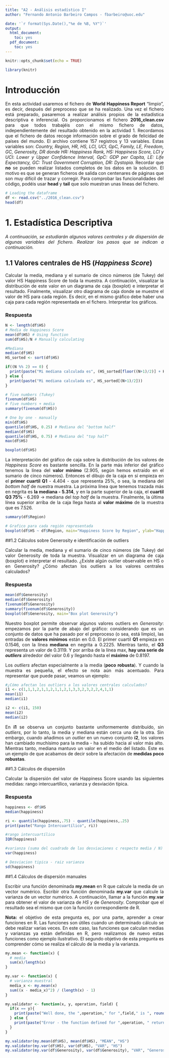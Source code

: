 ```yaml
---
title: "A2 - Análisis estadístico I"
author: "Fernando Antonio Barbeiro Campos - fbarbeiro@uoc.edu"

date: '`r format(Sys.Date(),"%e de %B, %Y")`'
output:
  html_document:
    toc: yes
  pdf_document:
    toc: yes
---
```

 
```r
knitr::opts_chunk$set(echo = TRUE)
```

```r
library(knitr)
```
# Introducción

<div style="text-align: justify">
En esta actividad usaremos el fichero de **World Happiness Report** “limpio”, es decir, después del preproceso que se ha realizado. Una vez el fichero está preparado, pasaremos a realizar análisis propios de la estadística descriptiva e inferencial. Os proporcionamos el fichero **2016_clean.csv** para que todos trabajéis con el mismo fichero de datos, independientemente del resultado obtenido en la actividad 1.
Recordamos que el fichero de datos recoge información sobre el grado de felicidad de países del mundo. El archivo contiene 157 registros y 13 variables. Estas variables son: *Country, Region, HR, HS, LCI, UCI, GpC, Family, LE, Freedom, GC, Generosity, DR donde HR: Happiness Rank, HS: Happiness Score, LCI y UCI*:
*Lower y Upper Confidence Interval, GpC: GDP per Capita, LE: Life Expectancy, GC: Trust Government Corruption, DR: Dystopia.*
Recordar que **no** se pueden realizar listados completos de los datos en la solución. El motivo es que se generan ficheros de salida con centenares de páginas que son muy difícil de trazar y corregir. Para comprobar las funcionalidades del código, podéis usar **head** y **tail** que solo muestran unas líneas del fichero.
</div>

```r
# Loading the dataframe
df <- read.csv("../2016_clean.csv")
head(df)
```

# 1. Estadística Descriptiva
<div style="text-align: justify">
*A continuación, se estudiarán algunos valores centrales y de dispersión de algunas variables del fichero. Realizar los pasos que se indican a continuación.*
</div>

## 1.1 Valores centrales de HS (*Happiness Score*)
<p style="text-align: justify">
Calcular la media, mediana y el sumario de cinco números (de Tukey) del valor HS Happiness Score de toda la muestra. A continuación, visualizar la distribución de este valor en un diagrama de caja (boxplot) e interpretar el resultado. Finalmente, visualizar otro diagrama de caja donde se muestre el valor de HS para cada región. Es decir, en el mismo gráfico debe haber una caja para cada región representada en el fichero. Interpretar los gráficos.
</p>
### Respuesta
```r
N <- length(df$HS)
# Media de Happiness Score
mean(df$HS) # Using function
sum(df$HS)/N # Manually calculating

#Mediana
median(df$HS)
HS_sorted <- sort(df$HS)

if((N %% 2) == 0) {
  print(paste("Mi mediana calculada es", (HS_sorted[floor((N+1)/2)] + HS_sorted[ceiling((N+1)/2)]) / 2))
} else {
  print(paste("Mi mediana calculada es", HS_sorted[(N+1)/2]))
}

# five numbers (Tukey)
fivenum(df$HS)
# five numbers + media
summary(fivenum(df$HS))

# One by one - manually
min(df$HS)
quantile(df$HS, 0.25) # Mediana del "bottom half"
median(df$HS)
quantile(df$HS, 0.75) # Mediana del "top half"
max(df$HS)

boxplot(df$HS)
```

<p style="text-align: justify">
La interpretación del gráfico de caja sobre la distribución de los valores de *Happiness Score* es bastante sencilla. En la parte más inferior del gráfico tenemos la línea del **valor mínimo** (2.905, según hemos extraído en  el sumario de cinco números). Entonces el dibujo de la caja en sí empieza en el **primer cuartil Q1** - 4.404 - que representa 25%, o sea, la mediana del *bottom half* de nuestra muestra. La próxima línea que tenemos trazada más en negrita es **la mediana - 5.314**, y en la parte superior de la caja, el **cuartil Q3 75%** - 6.269 -> mediana del *top half* de la muestra. Finalmente, la última línea superior arriba de la caja llega hasta al **valor máximo** de la muestra que es 7.526.
</p>

```r
summary(df$Region)

# Grafico para cada región representada
boxplot(df$HS ~ df$Region, main="Happiness Score by Region", ylab="Happiness Score", las=2)
```

##1.2 Cálculos sobre Generosity e identificación de outliers
<p style="text-align: justify">
Calcular la media, mediana y el sumario de cinco números (de Tukey) del valor Generosity de toda la muestra. Visualizar en un diagrama de caja (boxplot) e interpretar el resultado. ¿Existe algún outlier observable en HS o en Generosity? ¿Cómo afectan los outliers a los valores centrales calculados?
</p>

### Respuesta
```r
mean(df$Generosity) 
median(df$Generosity)
fivenum(df$Generosity)
summary(fivenum(df$Generosity))
boxplot(df$Generosity, main="Box plot Generosity")
```
<p style="text-align: justify">
Nuestro boxplot permite observar algunos valores outliers en *Generosity*: empezamos por la parte de abajo del gráfico: considerando que es un conjunto de datos que ha pasado por el preproceso (o sea, está limpio), las entradas de **valores mínimos** están en 0.0. El primer cuartil **Q1** empieza en 0.1546, con la línea **mediana** en negrita a 0.2225. Mientras tanto, el **Q3** representa un valor de 0.3119. Y por arriba de la línea max, **hay una serie de *outliers*** alrededor del valor 0.6 y llegando hasta el **máximo** de 0.8197.
</p>
<p style="text-align: justify">
Los *outliers* afectan especialmente a la media (**poco robusta**). Y cuando la muestra es pequeña, el efecto se nota aún más acentuado. Para representar que puede pasar, veamos un ejemplo:
</p>


```r
#¿Cómo afectan los outliers a los valores centrales calculados?
i1 <- c(1,1,1,2,1,1,2,1,1,2,1,3,3,2,3,2,2,4,1,1)
mean(i1)
median(i1)

i2 <- c(i1, 150)
mean(i2)
median(i2)
```

<p style="text-align: justify">
En **i1** se observa un conjunto bastante uniformemente distribuído, sin *outliers*, por lo tanto, la media y mediana están cerca una de la otra. Sin embargo, cuando añadimos un *outlier* en un nuevo conjunto **i2**, los valores han cambiado muchísimo para la media - ha subido hacia al valor más alto. Mientras tanto, mediana mantuvo un valor en el medio del listado. Este es un ejemplo de que acabamos de decir sobre la afectación de **medidas poco robustas**.
</p>

##1.3 Cálculos de dispersión
<p style="text-align: justify">
Calcular la dispersión del valor de Happiness Score usando las siguientes medidas: rango intercuartílico, varianza y desviación típica.
</p>

### Respuesta

```r
happiness <- df$HS
median(happiness)

ri <- quantile(happiness,.75) - quantile(happiness,.25)
print(paste("Rango Intercuartílico", ri))

#rango intercuartílico
IQR(happiness)

#varianza (suma del cuadrado de las desviaciones c respecto media / N)
var(happiness)

# Desviacion tipica - raiz varianza
sd(happiness) 
```


##1.4 Cálculos de dispersión manuales
<p style="text-align: justify">
Escribir una función denominada **my.mean** en R que calcule la media de un vector numérico. Escribir otra función denominada **my.var** que calcule la varianza de un vector numérico.
A continuación, llamar a la función **my.var** para obtener el valor de varianza de *HS* y de *Generosity*. Comprobar que el resultado sea el mismo que con la función correspondiente de R.
</p>
<p style="text-align: justify">
**Nota:** el objetivo de esta pregunta es, por una parte, aprender a crear funciones en R. Las funciones son útiles cuando un determinado cálculo se debe realizar varias veces. En este caso, las funciones que calculan medias y varianzas ya están definidas en R, pero realizamos de nuevo estas funciones como ejemplo ilustrativo. El segundo objetivo de esta pregunta es comprender cómo se realiza el cálculo de la media y la varianza.
</p>

```r
my.mean <- function(x) {
  # media
  sum(x)/length(x)
}

my.var <- function(x) {
  # varianza muestral
  media_x <- my.mean(x)
  sum((x - media_x)^2) / (length(x) - 1)
}

my.validator <- function(x, y, operation, field) {
  if(x == y){
    print(paste("Well done, the ",operation," for ",field," is ", round(x,6)))
  } else {
    print(paste("Error - the function defined for ",operation, " returned values: ",x," != ",y))
  }
}

my.validator(my.mean(df$HS), mean(df$HS), "MEAN", "HS")
my.validator(my.var(df$HS), var(df$HS), "VAR", "HS")
my.validator(my.var(df$Generosity), var(df$Generosity), "VAR", "Generosity")
```







